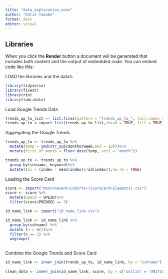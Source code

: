 ```yaml
---
title: "data_exploration_econ" 
author: "Katie Yamabe"
format: docx
editor: visual
---
```


## Libraries

When you click the **Render** button a document will be generated that includes both content and the output of embedded code. You can embed code like this:

LOAD the libraries and the data's

```r
library(tidyverse)
library(fixest)
library(rio)
library(lubridate)
```

Load Google Trends Data

```r
trends_up_to_list <- list.files(pattern = "trends_up_to_", full.names = TRUE)
trends_up_to <-import_list(trends_up_to_list,rbind = TRUE, fill = TRUE)

```

Aggregating the Google Trends

```r
trends_up_to <- trends_up_to %>%   
  mutate(temp = ymd(str_sub(monthorweek,end = 10)))%>%    
  mutate(first_of_month = floor_date(temp, unit = "month"))

trends_up_to <- trends_up_to %>%    
  group_by(schname, keyword)%>%   
  mutate((si = (index - mean(index))/sd(index)),na.rm = TRUE) 
```

Loading the Score Card

```r
score <- import("Most+Recent+Cohorts+(Scorecard+Elements).csv")
score <- score %>%    
  mutate(opeid = OPEID)%>%
  filter(score$PREDDEG == 3)

id_name_link <- import("id_name_link.csv") 

id_name_link <- id_name_link %>%    
  group_by(schname) %>%    
  mutate (n = n())%>%    
  filter(n == 1) %>%
  ungroup()
 


```

Combine the Google Trends and Score Card

```r
id_name_link <- inner_join(trends_up_to, id_name_link, by = "schname")
 
clean_data <- inner_join(id_name_link, score, by = c("unitid" = "UNITID", "opeid" = "OPEID"))

 

```
